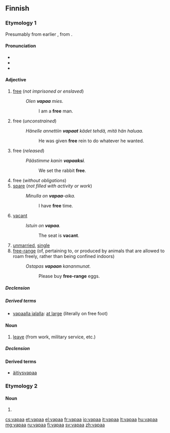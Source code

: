 ==Finnish==

===Etymology 1===
Presumably from earlier {{recons||vapada|lang=fi}}, from {{etyl|sla-pro|fi}} {{recons|sveboda|lang=sla-pro}}.

====Pronunciation====
* {{IPA|lang=fi|[ˈʋɑpɑː]}}
* {{rhymes|ɑpɑː|lang=fi}}
* {{hyphenation|va|paa}}

====Adjective====
{{fi-adj||vapaampi|vapain}}

# [[free]] (''not imprisoned or enslaved'')
#: ''Olen '''vapaa''' mies.''
#:: I am a '''free''' man.
# free (''unconstrained'')
#: ''Hänelle annettiin '''vapaat''' kädet tehdä, mitä hän haluaa.''
#:: He was given '''free''' rein to do whatever he wanted.
# free (''released'')
#: ''Päästimme kanin '''vapaaksi'''.''
#:: We set the rabbit '''free'''.
# free (''without obligations'')
# [[spare]] (''not filled with activity or work'')
#: ''Minulla on '''vapaa'''-aika.''
#:: I have '''free''' time.
# [[vacant]]
#: ''Istuin on '''vapaa'''.''
#:: The seat is '''vacant'''.
# [[unmarried]], [[single]]
# [[free-range]] (of, pertaining to, or produced by animals that are allowed to roam freely, rather than being confined indoors)
#: ''Ostapas '''vapaan''' kananmunat.''
#:: Please buy '''free-range''' eggs.

=====Declension=====
{{fi-decl-vapaa|vapa|a|a|}}

=====Derived terms=====
* [[vapaalla jalalla]]: [[at large]] (literally on free foot)

====Noun====
{{fi-noun}}

# [[leave]] (from work, military service, etc.)

=====Declension=====
{{fi-decl-vapaa|vapa}}

====Derived terms====
* [[äitiysvapaa]]

===Etymology 2===

====Noun====
{{head|fi|noun form}}

# {{fi-form of|type=noun|case=partitive|pl=singular|vapa}}

[[cs:vapaa]]
[[et:vapaa]]
[[el:vapaa]]
[[fr:vapaa]]
[[io:vapaa]]
[[it:vapaa]]
[[lt:vapaa]]
[[hu:vapaa]]
[[mg:vapaa]]
[[ru:vapaa]]
[[fi:vapaa]]
[[sv:vapaa]]
[[zh:vapaa]]